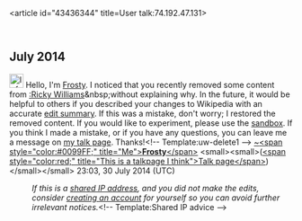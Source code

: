 <article id="43436344" title=User talk:74.192.47.131>
	<talkpage id="43436344" title="User talk:74.192.47.131">
== July 2014 ==
[[Image:Information.svg|25px|alt=Information icon]] Hello, I'm [[User:Frosty|Frosty]]. I noticed that you recently removed some content from [[:Ricky Williams]]&amp;nbsp;without explaining why. In the future, it would be helpful to others if you described your changes to Wikipedia with an accurate [[Help:Edit summary|edit summary]]. If this was a mistake, don't worry; I restored the removed content. If you would like to experiment, please use the [[WP:Sandbox|sandbox]]. If you think I made a mistake, or if you have any questions, you can leave me a message on [[User_talk:Frosty|my talk page]]. Thanks!&lt;!-- Template:uw-delete1 --&gt; [[Special:Contributions/Frosty|~]][[User:Frosty|&lt;span style=&quot;color:#0099FF;&quot; title=&quot;Me&quot;&gt;'''Frosty'''&lt;/span&gt;]] &lt;small&gt;&lt;small&gt;([[User talk:Frosty|&lt;span style=&quot;color:red;&quot; title=&quot;This is a talkpage I think&quot;&gt;Talk page&lt;/span&gt;]])&lt;/small&gt;&lt;/small&gt; 23:03, 30 July 2014 (UTC)
:''If this is a [[Network address translation|shared IP address]], and you did not make the edits, consider [[Wikipedia:Why create an account?|creating an account]] for yourself so you can avoid further irrelevant notices.''&lt;!-- Template:Shared IP advice --&gt;
	</talkpage>
</article>